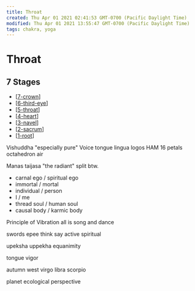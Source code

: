 ```yaml
---
title: Throat
created: Thu Apr 01 2021 02:41:53 GMT-0700 (Pacific Daylight Time)
modified: Thu Apr 01 2021 13:55:47 GMT-0700 (Pacific Daylight Time)
tags: chakra, yoga
---
```


# Throat

## 7 Stages

- [[7-crown]]
- [[6-third-eye]]
- [[5-throat]]
- [[4-heart]]
- [[3-navel]]
- [[2-sacrum]]
- [[1-root]]

Vishuddha "especially pure"
Voice tongue lingua logos
HAM
16 petals
octahedron
air

Manas
taijasa "the radiant"
split btw.

- carnal ego / spiritual ego
- immortal / mortal
- individual / person
- I / me
- thread soul / human soul
- causal body / karmic body

Principle of Vibration
all is song and dance

swords epee
think say
active spiritual

upeksha uppekha
equanimity

tongue
vigor

autumn
west
virgo
libra
scorpio

planet
ecological perspective

[//begin]: # 'Autogenerated link references for markdown compatibility'
[7-crown]: 7-crown 'Crown'
[6-third-eye]: 6-third-eye 'Third Eye'
[5-throat]: 5-throat 'Throat'
[4-heart]: 4-heart 'Heart'
[3-navel]: 3-navel 'Navel'
[2-sacrum]: 2-sacrum 'Sacrum'
[1-root]: 1-root 'Root'
[//end]: # 'Autogenerated link references'
